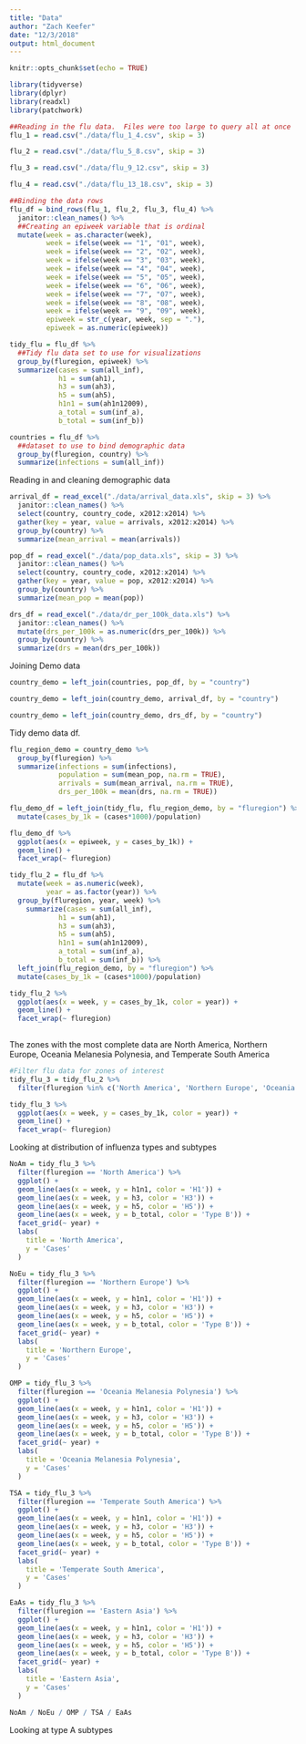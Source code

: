 ```yaml
---
title: "Data"
author: "Zach Keefer"
date: "12/3/2018"
output: html_document
---
```


```r
knitr::opts_chunk$set(echo = TRUE)

library(tidyverse)
library(dplyr)
library(readxl)
library(patchwork)
```



```r
##Reading in the flu data.  Files were too large to query all at once
flu_1 = read.csv("./data/flu_1_4.csv", skip = 3)

flu_2 = read.csv("./data/flu_5_8.csv", skip = 3)

flu_3 = read.csv("./data/flu_9_12.csv", skip = 3)

flu_4 = read.csv("./data/flu_13_18.csv", skip = 3)
```


```r
##Binding the data rows
flu_df = bind_rows(flu_1, flu_2, flu_3, flu_4) %>% 
  janitor::clean_names() %>% 
  ##Creating an epiweek variable that is ordinal
  mutate(week = as.character(week),
         week = ifelse(week == "1", "01", week),
         week = ifelse(week == "2", "02", week),
         week = ifelse(week == "3", "03", week),
         week = ifelse(week == "4", "04", week),
         week = ifelse(week == "5", "05", week),
         week = ifelse(week == "6", "06", week),
         week = ifelse(week == "7", "07", week),
         week = ifelse(week == "8", "08", week),
         week = ifelse(week == "9", "09", week),
         epiweek = str_c(year, week, sep = "."),
         epiweek = as.numeric(epiweek)) 
```

```r
tidy_flu = flu_df %>% 
  ##Tidy flu data set to use for visualizations
  group_by(fluregion, epiweek) %>% 
  summarize(cases = sum(all_inf),
            h1 = sum(ah1),
            h3 = sum(ah3),
            h5 = sum(ah5),
            h1n1 = sum(ah1n12009),
            a_total = sum(inf_a),
            b_total = sum(inf_b))
```


```r
countries = flu_df %>% 
  ##dataset to use to bind demographic data
  group_by(fluregion, country) %>% 
  summarize(infections = sum(all_inf))
```


Reading in and cleaning demographic data
```r
arrival_df = read_excel("./data/arrival_data.xls", skip = 3) %>% 
  janitor::clean_names() %>% 
  select(country, country_code, x2012:x2014) %>% 
  gather(key = year, value = arrivals, x2012:x2014) %>% 
  group_by(country) %>% 
  summarize(mean_arrival = mean(arrivals))
```

```r
pop_df = read_excel("./data/pop_data.xls", skip = 3) %>% 
  janitor::clean_names() %>% 
  select(country, country_code, x2012:x2014) %>% 
  gather(key = year, value = pop, x2012:x2014) %>% 
  group_by(country) %>% 
  summarize(mean_pop = mean(pop))
```

```r
drs_df = read_excel("./data/dr_per_100k_data.xls") %>% 
  janitor::clean_names() %>% 
  mutate(drs_per_100k = as.numeric(drs_per_100k)) %>% 
  group_by(country) %>% 
  summarize(drs = mean(drs_per_100k))
```

Joining Demo data
```r
country_demo = left_join(countries, pop_df, by = "country")

country_demo = left_join(country_demo, arrival_df, by = "country")

country_demo = left_join(country_demo, drs_df, by = "country")
```


Tidy demo data df.
```r
flu_region_demo = country_demo %>% 
  group_by(fluregion) %>% 
  summarize(infections = sum(infections),
            population = sum(mean_pop, na.rm = TRUE),
            arrivals = sum(mean_arrival, na.rm = TRUE),
            drs_per_100k = mean(drs, na.rm = TRUE))
```

```r
flu_demo_df = left_join(tidy_flu, flu_region_demo, by = "fluregion") %>% 
  mutate(cases_by_1k = (cases*1000)/population)
```



```r
flu_demo_df %>% 
  ggplot(aes(x = epiweek, y = cases_by_1k)) +
  geom_line() +
  facet_wrap(~ fluregion)
```



```r
tidy_flu_2 = flu_df %>% 
  mutate(week = as.numeric(week),
         year = as.factor(year)) %>% 
  group_by(fluregion, year, week) %>% 
    summarize(cases = sum(all_inf),
            h1 = sum(ah1),
            h3 = sum(ah3),
            h5 = sum(ah5),
            h1n1 = sum(ah1n12009),
            a_total = sum(inf_a),
            b_total = sum(inf_b)) %>% 
  left_join(flu_region_demo, by = "fluregion") %>% 
  mutate(cases_by_1k = (cases*1000)/population)

tidy_flu_2 %>% 
  ggplot(aes(x = week, y = cases_by_1k, color = year)) +
  geom_line() +
  facet_wrap(~ fluregion)
  
```

The zones with the most complete data are North America, Northern Europe, Oceania Melanesia Polynesia, and Temperate South America

```r
#Filter flu data for zones of interest
tidy_flu_3 = tidy_flu_2 %>% 
  filter(fluregion %in% c('North America', 'Northern Europe', 'Oceania Melanesia Polynesia', 'Temperate South America', 'Eastern Asia')) 

tidy_flu_3 %>% 
  ggplot(aes(x = week, y = cases_by_1k, color = year)) +
  geom_line() +
  facet_wrap(~ fluregion)
```

Looking at distribution of influenza types and subtypes
```r
NoAm = tidy_flu_3 %>% 
  filter(fluregion == 'North America') %>% 
  ggplot() +
  geom_line(aes(x = week, y = h1n1, color = 'H1')) +
  geom_line(aes(x = week, y = h3, color = 'H3')) +
  geom_line(aes(x = week, y = h5, color = 'H5')) + 
  geom_line(aes(x = week, y = b_total, color = 'Type B')) +
  facet_grid(~ year) +
  labs(
    title = 'North America',
    y = 'Cases'
  )

NoEu = tidy_flu_3 %>% 
  filter(fluregion == 'Northern Europe') %>% 
  ggplot() +
  geom_line(aes(x = week, y = h1n1, color = 'H1')) +
  geom_line(aes(x = week, y = h3, color = 'H3')) +
  geom_line(aes(x = week, y = h5, color = 'H5')) +
  geom_line(aes(x = week, y = b_total, color = 'Type B')) +
  facet_grid(~ year) +
  labs(
    title = 'Northern Europe',
    y = 'Cases'
  )

OMP = tidy_flu_3 %>% 
  filter(fluregion == 'Oceania Melanesia Polynesia') %>% 
  ggplot() +
  geom_line(aes(x = week, y = h1n1, color = 'H1')) +
  geom_line(aes(x = week, y = h3, color = 'H3')) +
  geom_line(aes(x = week, y = h5, color = 'H5')) +
  geom_line(aes(x = week, y = b_total, color = 'Type B')) +
  facet_grid(~ year) +
  labs(
    title = 'Oceania Melanesia Polynesia',
    y = 'Cases'
  )

TSA = tidy_flu_3 %>% 
  filter(fluregion == 'Temperate South America') %>% 
  ggplot() +
  geom_line(aes(x = week, y = h1n1, color = 'H1')) +
  geom_line(aes(x = week, y = h3, color = 'H3')) +
  geom_line(aes(x = week, y = h5, color = 'H5')) +
  geom_line(aes(x = week, y = b_total, color = 'Type B')) +
  facet_grid(~ year) +
  labs(
    title = 'Temperate South America',
    y = 'Cases'
  )

EaAs = tidy_flu_3 %>% 
  filter(fluregion == 'Eastern Asia') %>% 
  ggplot() +
  geom_line(aes(x = week, y = h1n1, color = 'H1')) +
  geom_line(aes(x = week, y = h3, color = 'H3')) +
  geom_line(aes(x = week, y = h5, color = 'H5')) +
  geom_line(aes(x = week, y = b_total, color = 'Type B')) +
  facet_grid(~ year) +
  labs(
    title = 'Eastern Asia',
    y = 'Cases'
  )

NoAm / NoEu / OMP / TSA / EaAs
```

Looking at type A subtypes


